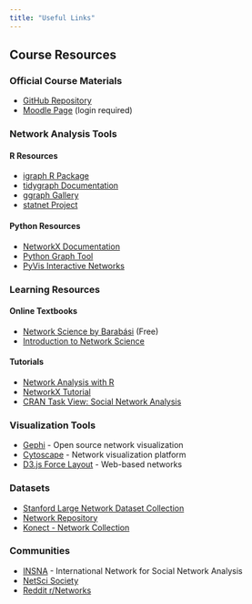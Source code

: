 ```yaml
---
title: "Useful Links"
---
```


## Course Resources

### Official Course Materials
- [GitHub Repository](https://github.com/simoneSantoni/data-viz-smm635)
- [Moodle Page](#) (login required)

### Network Analysis Tools

#### R Resources
- [igraph R Package](https://igraph.org/r/)
- [tidygraph Documentation](https://tidygraph.data-imaginist.com/)
- [ggraph Gallery](https://ggraph.data-imaginist.com/)
- [statnet Project](http://www.statnet.org/)

#### Python Resources
- [NetworkX Documentation](https://networkx.org/)
- [Python Graph Tool](https://graph-tool.skewed.de/)
- [PyVis Interactive Networks](https://pyvis.readthedocs.io/)

### Learning Resources

#### Online Textbooks
- [Network Science by Barabási](http://networksciencebook.com/) (Free)
- [Introduction to Network Science](http://www.bdu.edu.et/cde/sites/bdu.edu.et.cde/files/Introduction%20to%20Network%20Science_0.pdf)

#### Tutorials
- [Network Analysis with R](https://kateto.net/network-visualization)
- [NetworkX Tutorial](https://networkx.org/documentation/stable/tutorial.html)
- [CRAN Task View: Social Network Analysis](https://cran.r-project.org/web/views/SocialNetworks.html)

### Visualization Tools
- [Gephi](https://gephi.org/) - Open source network visualization
- [Cytoscape](https://cytoscape.org/) - Network visualization platform
- [D3.js Force Layout](https://observablehq.com/@d3/force-directed-graph) - Web-based networks

### Datasets
- [Stanford Large Network Dataset Collection](https://snap.stanford.edu/data/)
- [Network Repository](http://networkrepository.com/)
- [Konect - Network Collection](http://konect.cc/)

### Communities
- [INSNA](https://www.insna.org/) - International Network for Social Network Analysis
- [NetSci Society](https://netscisociety.net/)
- [Reddit r/Networks](https://www.reddit.com/r/Networks/)